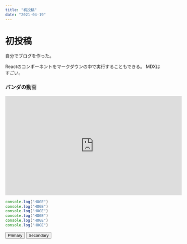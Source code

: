 ```yaml
---
title: "初投稿"
date: "2021-04-19"
---
```


# 初投稿

自分でブログを作った。

Reactのコンポーネントをマークダウンの中で実行することもできる。
MDXはすごい。

### パンダの動画
<iframe width="560" height="315" src="https://www.youtube.com/embed/4n0xNbfJLR8" frameborder="0" allowfullscreen></iframe>

```javascript:hoge.js
console.log("HOGE")
console.log("HOGE")
console.log("HOGE")
console.log("HOGE")
console.log("HOGE")
console.log("HOGE")
```

<Button variant="outlined" color="primary">
    Primary
</Button>
<Button variant="contained" color="secondary">
    Secondary
</Button>



